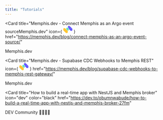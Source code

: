 ```yaml
---
title: "Tutorials"
---
```


<Card
  title="Memphis.dev - Connect Memphis as an Argo event sourceMemphis.dev"
  icon={
    <svg
      width="30"
      height="24"
      viewBox="0 0 134 106"
      fill="none"
      xmlns="http://www.w3.org/2000/svg"
    >
      <path
        fill-rule="evenodd"
        clip-rule="evenodd"
        d="M65.0806 96.7607C64.7454 98.1015 64.0721 99.2566 63.0851 100.368C62.0109 101.56 60.5113 102.581 58.9076 103.382C55.2571 105.208 51.0225 105.757 46.8459 105.219L46.8184 105.215L46.7908 105.212C43.0052 104.821 39.3632 103.259 36.5084 100.678L2.72455 67.1864L2.72133 67.1832C1.76317 66.2247 1.11071 65.4278 0.689257 64.4795C0.225889 63.437 0.00213372 62.4269 0 61.288L0.293869 42.7742L0.289054 42.6924C0.181308 40.8607 0.803282 39.0905 2.34168 37.4337L2.35331 37.4212L2.36475 37.4085C3.43438 36.22 4.92716 35.2016 6.52488 34.4003C10.1225 32.7056 14.5172 32.1242 18.6903 32.6458C22.8859 33.1703 26.6293 34.778 29.0508 37.1994L29.0558 37.2045L62.9271 70.6359L62.97 70.674C63.9589 71.553 64.6574 72.6824 65.1472 74.0295C65.4825 74.9515 65.6841 75.7639 65.7451 76.5601L65.3078 95.3643V95.3898C65.3078 95.6919 65.2192 96.206 65.0806 96.7607Z"
        fill="#FFC633"
      />
      <path
        d="M79.7715 31.6406C80.3348 32.5032 80.7864 33.4389 81.1118 34.426C81.5329 35.7031 81.8447 37.6956 81.821 39.029L81.7093 45.6699L104.264 68.2176C107.119 70.799 110.761 72.3606 114.546 72.7522L114.574 72.7551L114.602 72.7586C118.778 73.2976 123.013 72.7477 126.663 70.9224C128.267 70.1206 129.767 69.1 130.841 67.9083C131.828 66.7966 132.501 65.6414 132.836 64.3006C132.975 63.7459 133.063 63.2319 133.063 62.9298V62.9042L133.501 44.0999C133.487 43.9173 133.465 43.7334 133.436 43.547L79.7715 31.6406Z"
        fill="#6557FF"
      />
      <path
        d="M133.436 43.5417C133.34 42.9271 133.163 42.2843 132.903 41.5685C132.413 40.2215 131.715 39.0921 130.726 38.2131L130.683 38.175L96.8113 4.74355L96.8062 4.73848C94.3848 2.31705 90.6414 0.709333 86.4457 0.184873C82.2726 -0.336762 77.8779 0.244684 74.2803 1.93933C72.6826 2.74063 71.1898 3.75908 70.1202 4.94756L70.1087 4.96026L70.0971 4.97279C68.5587 6.62952 67.9367 8.39976 68.0445 10.2314L68.0493 10.3133L67.7539 24.412C71.5095 25.3329 75.0935 26.6735 77.7032 29.2424C78.4993 29.9489 79.1939 30.7561 79.7711 31.6397L133.436 43.5417Z"
        fill="#6557FF"
      />
      <path
        d="M76.378 64.0819C76.4398 64.0176 76.5008 63.9525 76.5616 63.8871C77.7437 62.6195 78.5851 61.0729 79.007 59.3917C79.1663 58.7592 79.2548 58.1109 79.2706 57.4588L79.6228 38.5225C79.6091 39.161 79.3939 38.0174 79.2425 38.6379C79.3783 38.0125 79.6113 39.1982 79.6222 38.5636L79.6223 38.5621C79.6408 37.4766 79.4775 36.3911 79.1348 35.3514C78.5915 33.7035 77.6171 32.231 76.3127 31.0868C70.5726 25.3906 59.2975 23.9556 51.2146 27.8653C49.3866 28.7246 47.741 29.9277 46.3678 31.4089C44.3968 33.5639 43.4581 36.0965 43.6421 38.6342L43.6082 40.2583L76.378 64.0819L76.3767 64.0827L43.6082 40.2583L43.4502 47.8181L64.9358 69.0246C65.0607 69.1357 65.1817 69.2493 65.2988 69.3655C67.5375 69.0355 69.714 68.4008 71.7001 67.4454C73.4507 66.6171 75.0352 65.4774 76.3767 64.0827L76.378 64.0819Z"
        fill="#61DFC6"
      />
    </svg>
  }
  href="https://memphis.dev/blog/connect-memphis-as-an-argo-event-source/"
>
  Memphis.dev
</Card>

<Card
  title="Memphis.dev - Supabase CDC Webhooks to Memphis REST"
  icon={
    <svg
      width="30"
      height="24"
      viewBox="0 0 134 106"
      fill="none"
      xmlns="http://www.w3.org/2000/svg"
    >
      <path
        fill-rule="evenodd"
        clip-rule="evenodd"
        d="M65.0806 96.7607C64.7454 98.1015 64.0721 99.2566 63.0851 100.368C62.0109 101.56 60.5113 102.581 58.9076 103.382C55.2571 105.208 51.0225 105.757 46.8459 105.219L46.8184 105.215L46.7908 105.212C43.0052 104.821 39.3632 103.259 36.5084 100.678L2.72455 67.1864L2.72133 67.1832C1.76317 66.2247 1.11071 65.4278 0.689257 64.4795C0.225889 63.437 0.00213372 62.4269 0 61.288L0.293869 42.7742L0.289054 42.6924C0.181308 40.8607 0.803282 39.0905 2.34168 37.4337L2.35331 37.4212L2.36475 37.4085C3.43438 36.22 4.92716 35.2016 6.52488 34.4003C10.1225 32.7056 14.5172 32.1242 18.6903 32.6458C22.8859 33.1703 26.6293 34.778 29.0508 37.1994L29.0558 37.2045L62.9271 70.6359L62.97 70.674C63.9589 71.553 64.6574 72.6824 65.1472 74.0295C65.4825 74.9515 65.6841 75.7639 65.7451 76.5601L65.3078 95.3643V95.3898C65.3078 95.6919 65.2192 96.206 65.0806 96.7607Z"
        fill="#FFC633"
      />
      <path
        d="M79.7715 31.6406C80.3348 32.5032 80.7864 33.4389 81.1118 34.426C81.5329 35.7031 81.8447 37.6956 81.821 39.029L81.7093 45.6699L104.264 68.2176C107.119 70.799 110.761 72.3606 114.546 72.7522L114.574 72.7551L114.602 72.7586C118.778 73.2976 123.013 72.7477 126.663 70.9224C128.267 70.1206 129.767 69.1 130.841 67.9083C131.828 66.7966 132.501 65.6414 132.836 64.3006C132.975 63.7459 133.063 63.2319 133.063 62.9298V62.9042L133.501 44.0999C133.487 43.9173 133.465 43.7334 133.436 43.547L79.7715 31.6406Z"
        fill="#6557FF"
      />
      <path
        d="M133.436 43.5417C133.34 42.9271 133.163 42.2843 132.903 41.5685C132.413 40.2215 131.715 39.0921 130.726 38.2131L130.683 38.175L96.8113 4.74355L96.8062 4.73848C94.3848 2.31705 90.6414 0.709333 86.4457 0.184873C82.2726 -0.336762 77.8779 0.244684 74.2803 1.93933C72.6826 2.74063 71.1898 3.75908 70.1202 4.94756L70.1087 4.96026L70.0971 4.97279C68.5587 6.62952 67.9367 8.39976 68.0445 10.2314L68.0493 10.3133L67.7539 24.412C71.5095 25.3329 75.0935 26.6735 77.7032 29.2424C78.4993 29.9489 79.1939 30.7561 79.7711 31.6397L133.436 43.5417Z"
        fill="#6557FF"
      />
      <path
        d="M76.378 64.0819C76.4398 64.0176 76.5008 63.9525 76.5616 63.8871C77.7437 62.6195 78.5851 61.0729 79.007 59.3917C79.1663 58.7592 79.2548 58.1109 79.2706 57.4588L79.6228 38.5225C79.6091 39.161 79.3939 38.0174 79.2425 38.6379C79.3783 38.0125 79.6113 39.1982 79.6222 38.5636L79.6223 38.5621C79.6408 37.4766 79.4775 36.3911 79.1348 35.3514C78.5915 33.7035 77.6171 32.231 76.3127 31.0868C70.5726 25.3906 59.2975 23.9556 51.2146 27.8653C49.3866 28.7246 47.741 29.9277 46.3678 31.4089C44.3968 33.5639 43.4581 36.0965 43.6421 38.6342L43.6082 40.2583L76.378 64.0819L76.3767 64.0827L43.6082 40.2583L43.4502 47.8181L64.9358 69.0246C65.0607 69.1357 65.1817 69.2493 65.2988 69.3655C67.5375 69.0355 69.714 68.4008 71.7001 67.4454C73.4507 66.6171 75.0352 65.4774 76.3767 64.0827L76.378 64.0819Z"
        fill="#61DFC6"
      />
    </svg>
  }
  href="https://memphis.dev/blog/supabase-cdc-webhooks-to-memphis-rest-gateway/"
>
  Memphis.dev
</Card>

<Card
  title="How to build a real-time app with NestJS and Memphis broker"
  icon="dev"
  color="black"
  href="https://dev.to/obumnwabude/how-to-build-a-real-time-app-with-nestjs-and-memphis-broker-27fm"
>
  DEV Community 👩‍💻👨‍💻
</Card>
